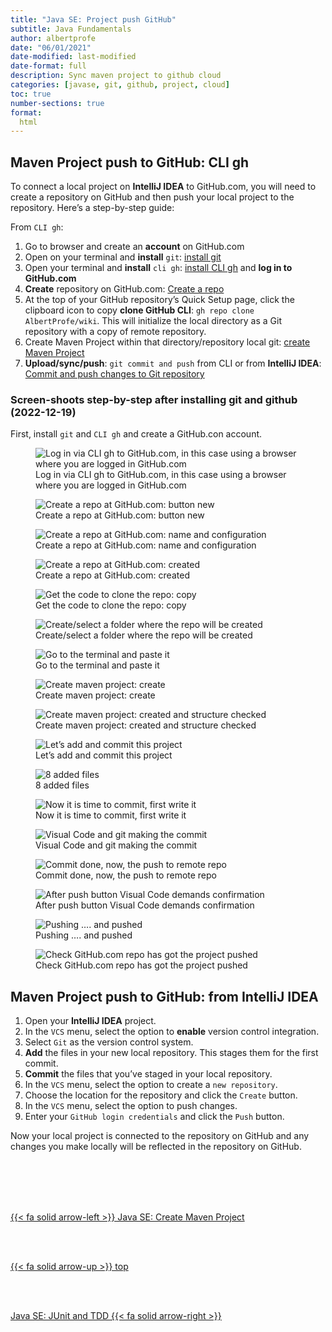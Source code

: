 ```yaml
---
title: "Java SE: Project push GitHub"
subtitle: Java Fundamentals
author: albertprofe
date: "06/01/2021"
date-modified: last-modified
date-format: full
description: Sync maven project to github cloud
categories: [javase, git, github, project, cloud]
toc: true
number-sections: true
format:
  html
---
```

## Maven Project push to GitHub: CLI gh

To connect a local project on **IntelliJ IDEA** to GitHub.com, you will need to create a repository on GitHub and then push your local project to the repository. Here's a step-by-step guide:

From ``CLI gh``:

1. Go to browser and create an **account** on GitHub.com
2. Open on your terminal and **install** ``git``: [install git](/devops/devops-vc-git.qmd) 
3. Open your terminal and **install** ``cli gh``: [install CLI gh](/devops/devops-vc-github.qmd#install-cli-gh) and **log in to GitHub.com**
4. **Create** repository on GitHub.com: [Create a repo](https://docs.github.com/en/get-started/quickstart/create-a-repo)
5. At the top of your GitHub repository's Quick Setup page, click the clipboard icon to copy **clone GitHub CLI**: ``gh repo clone AlbertProfe/wiki``. This will initialize the local directory as a Git repository with a copy of remote repository.
6. Create Maven Project within that directory/repository local git: [create Maven Project](/javase/se-concepts-createproject.qmd)
7. **Upload/sync/push**: ``git commit and push`` from CLI or from **IntelliJ IDEA**: [Commit and push changes to Git repository](https://www.jetbrains.com/help/idea/2022.3/commit-and-push-changes.html#commit)

### Screen-shoots step-by-step after installing git and github (2022-12-19)

First, install ``git`` and ``CLI gh`` and create a GitHub.con account.

![Log in via CLI gh to GitHub.com, in this case using a browser where you are logged in GitHub.com](/images/javase/se-projectgit/login_cli_gh_createrepo.png)

![Create a repo at GitHub.com: button new](/images/javase/se-projectgit/newrepo.png)

![Create a repo at GitHub.com: name and configuration](/images/javase/se-projectgit/newrepo2.png)

![Create a repo at GitHub.com: created](/images/javase/se-projectgit/newrepo3.png)

![Get the code to clone the repo: copy](/images/javase/se-projectgit/newrepo4.png)

![Create/select a folder where the repo will be created](/images/javase/se-projectgit/createproject1.png)

![Go to the terminal and paste it](/images/javase/se-projectgit/clone_repo.png)

![Create maven project: create](/images/javase/se-projectgit/createproject2.png)

![Create maven project: created and structure checked](/images/javase/se-projectgit/createproject3.png)

![Let's add and commit this project](/images/javase/se-projectgit/push1.png)

![8 added files](/images/javase/se-projectgit/push2.png)

![Now it is time to commit, first write it](/images/javase/se-projectgit/push3.png)

![Visual Code and git making the commit](/images/javase/se-projectgit/push4.png)

![Commit done, now, the push to remote repo](/images/javase/se-projectgit/push5.png)

![After push button Visual Code demands confirmation](/images/javase/se-projectgit/push6.png)

![Pushing .... and pushed](/images/javase/se-projectgit/push7.png)

![Check GitHub.com repo has got the project pushed](/images/javase/se-projectgit/push8.png)

## Maven Project push to GitHub: from **IntelliJ IDEA**

1. Open your **IntelliJ IDEA** project.
2. In the ``VCS`` menu, select the option to **enable** version control integration.
3. Select ``Git`` as the version control system.
4. **Add** the files in your new local repository. This stages them for the first commit.
5. **Commit** the files that you've staged in your local repository.
6. In the `VCS` menu, select the option to create a ``new repository``.
7. Choose the location for the repository and click the ``Create`` button.
8. In the ``VCS`` menu, select the option to push changes.
9. Enter your ``GitHub login credentials`` and click the ``Push`` button.

Now your local project is connected to the repository on GitHub and any changes you make locally will be reflected in the repository on GitHub.


<!--- navLinks -->
<br><br>
<div class=row>
<br>
<div class='column left previous'>
<br>
[{{< fa solid arrow-left >}} Java SE: Create Maven Project](/javase/se-concepts-createproject.qmd)
<br>
</div>
<br>
<div class='column center'>
<br>
[{{< fa solid arrow-up >}} top](#top)
<br>
</div>
<br>
<div class='column right next'>
<br>
[Java SE: JUnit and TDD  {{< fa solid arrow-right >}}](/javase/se-concepts-tdd.qmd)
<br>
</div>
<br>
</div>
